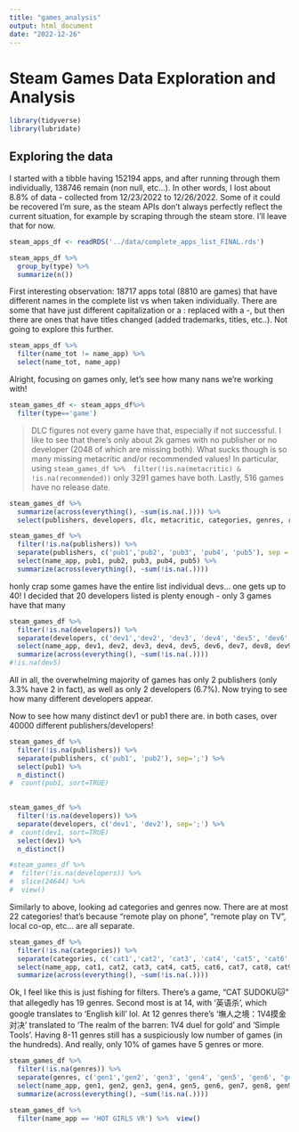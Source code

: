 ```yaml
---
title: "games_analysis"
output: html_document
date: "2022-12-26"
---
```


# Steam Games Data Exploration and Analysis

```r
library(tidyverse)
library(lubridate)
```

## Exploring the data

I started with a tibble having 152194 apps, and after running through them individually, 138746 remain (non null, etc...). In other words, I lost about 8.8% of data - collected from 12/23/2022 to 12/26/2022. Some of it could be recovered I'm sure, as the steam APIs don't always perfectly reflect the current situation, for example by scraping through the steam store. I'll leave that for now.

```r
steam_apps_df <- readRDS('../data/complete_apps_list_FINAL.rds')
```

```r
steam_apps_df %>% 
  group_by(type) %>% 
  summarize(n())
```

First interesting observation: 18717 apps total (8810 are games) that have different names in the complete list vs when taken individually. There are some that have just different capitalization or a : replaced with a -, but then there are ones that have titles changed (added trademarks, titles, etc..). Not going to explore this further.

```r
steam_apps_df %>% 
  filter(name_tot != name_app) %>% 
  select(name_tot, name_app)
```

Alright, focusing on games only, let's see how many nans we're working with!

```r
steam_games_df <- steam_apps_df%>% 
  filter(type=='game')
```

> DLC figures not every game have that, especially if not successful. I like to see that there's only about 2k games with no publisher or no developer (2048 of which are missing both). What sucks though is so many missing metacritic and/or recommended values! In particular, using `steam_games_df %>%  filter(!is.na(metacritic) & !is.na(recommended))` only 3291 games have both. Lastly, 516 games have no release date.

```r
steam_games_df %>% 
  summarize(across(everything(), ~sum(is.na(.)))) %>% 
  select(publishers, developers, dlc, metacritic, categories, genres, recommended, achievements)
```

```r
steam_games_df %>% 
  filter(!is.na(publishers)) %>%
  separate(publishers, c('pub1','pub2', 'pub3', 'pub4', 'pub5'), sep = ';') %>% 
  select(name_app, pub1, pub2, pub3, pub4, pub5) %>% 
  summarize(across(everything(), ~sum(!is.na(.))))
```

honly crap some games have the entire list individual devs... one gets up to 40! I decided that 20 developers listed is plenty enough - only 3 games have that many

```r
steam_games_df %>% 
  filter(!is.na(developers)) %>%
  separate(developers, c('dev1','dev2', 'dev3', 'dev4', 'dev5', 'dev6', 'dev7', 'dev8', 'dev9', 'dev10', 'dev11', 'dev12', 'dev13', 'dev14', 'dev15', 'dev16', 'dev17', 'dev18', 'dev19', 'dev20'), sep = ';') %>% 
  select(name_app, dev1, dev2, dev3, dev4, dev5, dev6, dev7, dev8, dev9, dev10, dev11, dev12, dev13, dev14, dev15, dev16, dev17, dev18, dev19, dev20) %>% 
  summarize(across(everything(), ~sum(!is.na(.))))
#!is.na(dev5)
```
All in all, the overwhelming majority of games has only 2 publishers (only 3.3% have 2 in fact), as well as only 2 developers (6.7%). Now trying to see how many different developers appear.

Now to see how many distinct dev1 or pub1 there are. in both cases, over 40000 different publishers/developers!

```r
steam_games_df %>% 
  filter(!is.na(publishers)) %>%
  separate(publishers, c('pub1', 'pub2'), sep=';') %>%
  select(pub1) %>% 
  n_distinct()
#  count(pub1, sort=TRUE)
  

steam_games_df %>% 
  filter(!is.na(developers)) %>%
  separate(developers, c('dev1', 'dev2'), sep=';') %>% 
#  count(dev1, sort=TRUE)
  select(dev1) %>% 
  n_distinct()

```





```r
#steam_games_df %>% 
#  filter(!is.na(developers)) %>%
#  slice(24644) %>%
#  view()
```

Similarly to above, looking ad categories and genres now. There are at most 22 categories! that's because "remote play on phone", "remote play on TV", local co-op, etc... are all separate.

```r
steam_games_df %>% 
  filter(!is.na(categories)) %>%
  separate(categories, c('cat1','cat2', 'cat3', 'cat4', 'cat5', 'cat6', 'cat7', 'cat8', 'cat9', 'cat10', 'cat11', 'cat12', 'cat13', 'cat14', 'cat15', 'cat16', 'cat17', 'cat18', 'cat19', 'cat20', 'cat21', 'cat22'), sep = ';') %>% 
  select(name_app, cat1, cat2, cat3, cat4, cat5, cat6, cat7, cat8, cat9, cat10, cat12, cat13, cat14, cat15, cat16, cat17, cat18, cat19, cat20, cat21, cat22) %>% 
  summarize(across(everything(), ~sum(!is.na(.))))
```

Ok, I feel like this is just fishing for filters. There's a game, "CAT SUDOKU🐱" that allegedly has 19 genres. Second most is at 14, with '英语杀', which google translates to 'English kill' lol. At 12 genres there's '墲人之境：1V4摸金对决' translated to 'The realm of the barren: 1V4 duel for gold' and 'Simple Tools'. Having 8-11 genres still has a suspiciously low number of games (in the hundreds). And really, only 10% of games have 5 genres or more.

```r
steam_games_df %>% 
  filter(!is.na(genres)) %>%
  separate(genres, c('gen1','gen2', 'gen3', 'gen4', 'gen5', 'gen6', 'gen7', 'gen8', 'gen9', 'gen10', 'gen11', 'gen12', 'gen13', 'gen14', 'gen15', 'gen16', 'gen17', 'gen18', 'gen19'), sep = ';') %>% 
  select(name_app, gen1, gen2, gen3, gen4, gen5, gen6, gen7, gen8, gen9, gen10, gen11, gen12, gen13, gen14, gen15, gen16, gen17, gen18, gen19) %>% 
  summarize(across(everything(), ~sum(!is.na(.))))


```

```r
steam_games_df %>% 
  filter(name_app == 'HOT GIRLS VR') %>%  view()
```


